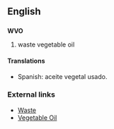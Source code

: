 ==English==

==={{initialism}}===
'''WVO'''

# waste vegetable oil

====Translations====
*Spanish: aceite vegetal usado.

===External links===
* [[w:Waste|Waste]]
* [[w:Vegetable oil|Vegetable Oil]]